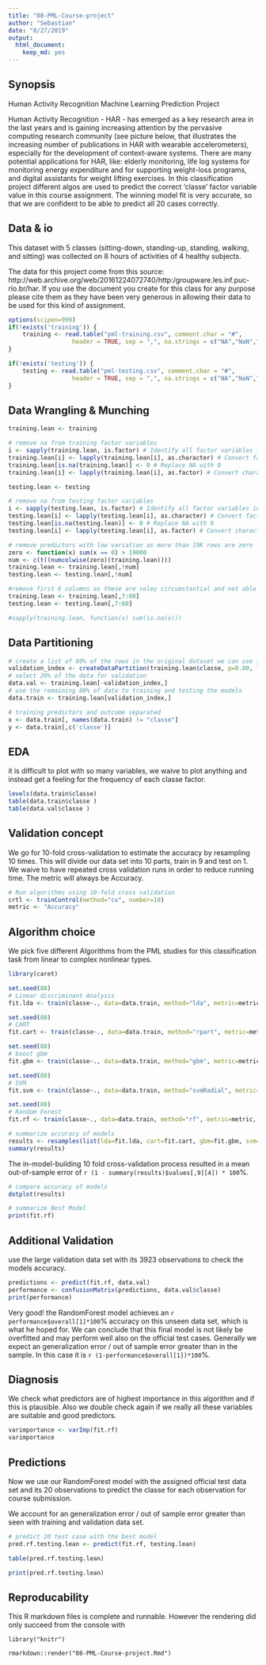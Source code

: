 ```yaml
---
title: "08-PML-Course-project"
author: "Sebastian"
date: "8/27/2019"
output: 
  html_document: 
    keep_md: yes
---
```


## Synopsis

Human Activity Recognition Machine Learning Prediction Project

Human Activity Recognition - HAR - has emerged as a key research area in the last years and is gaining increasing attention by the pervasive computing research community (see picture below, that illustrates the increasing number of publications in HAR with wearable accelerometers), especially for the development of context-aware systems. There are many potential applications for HAR, like: elderly monitoring, life log systems for monitoring energy expenditure and for supporting weight-loss programs, and digital assistants for weight lifting exercises. In this classification project different algos are used to predict the correct 'classe' factor variable value in this course assignment. The winning model fit is very accurate, so that we are confident to be able to predict all 20 cases correctly.

## Data & io

This dataset with 5 classes (sitting-down, standing-up, standing, walking, and sitting) was collected on 8 hours of activities of 4 healthy subjects. 

The data for this project come from this source: http://web.archive.org/web/20161224072740/http:/groupware.les.inf.puc-rio.br/har. If you use the document you create for this class for any purpose please cite them as they have been very generous in allowing their data to be used for this kind of assignment.
```r
options(scipen=999)
if(!exists('training')) {
    training <- read.table("pml-training.csv", comment.char = "#", 
                  header = TRUE, sep = ",", na.strings = c("NA","NaN","","#DIV/0!"))
}

if(!exists('testing')) {
    testing <- read.table("pml-testing.csv", comment.char = "#", 
                  header = TRUE, sep = ",", na.strings = c("NA","NaN","","#DIV/0!"))
}
```

## Data Wrangling & Munching

```r
training.lean <- training

# remove na from training factor variables
i <- sapply(training.lean, is.factor) # Identify all factor variables in your data
training.lean[i] <- lapply(training.lean[i], as.character) # Convert factors to character variables
training.lean[is.na(training.lean)] <- 0 # Replace NA with 0
training.lean[i] <- lapply(training.lean[i], as.factor) # Convert character columns back to factors

testing.lean <- testing

# remove na from testing factor variables
i <- sapply(testing.lean, is.factor) # Identify all factor variables in your data
testing.lean[i] <- lapply(testing.lean[i], as.character) # Convert factors to character variables
testing.lean[is.na(testing.lean)] <- 0 # Replace NA with 0
testing.lean[i] <- lapply(testing.lean[i], as.factor) # Convert character columns back to factors

# remove predictors with low variation as more than 19K rows are zero
zero <- function(x) sum(x == 0) > 19000
num <- c(t((numcolwise(zero)(training.lean))))
training.lean <- training.lean[,!num]
testing.lean <- testing.lean[,!num]

#remove first 6 columns as these are soley circumstantial and not able to predict the classe outcome
training.lean <- training.lean[,7:60]
testing.lean <- testing.lean[,7:60]

#sapply(training.lean, function(x) sum(is.na(x)))
```

## Data Partitioning

```r
# create a list of 80% of the rows in the original dataset we can use for training
validation_index <- createDataPartition(training.lean$classe, p=0.80, list=FALSE)
# select 20% of the data for validation
data.val <- training.lean[-validation_index,]
# use the remaining 80% of data to training and testing the models
data.train <- training.lean[validation_index,]

# training predictors and outcome separated
x <- data.train[, names(data.train) != "classe"]
y <- data.train[,c('classe')]
```

## EDA

it is difficult to plot with so many variables, we waive to plot anything and instead get a feeling for the frequency of each classe factor.

```r
levels(data.train$classe)
table(data.train$classe )
table(data.val$classe )

```

## Validation concept

We go for 10-fold cross-validation to estimate the accuracy by resampling 10 times.
This will divide our data set into 10 parts, train in 9 and test on 1. 
We waive to have repeated cross validation runs in order to reduce running time.
The metric will always be Accuracy.


```r
# Run algorithms using 10-fold cross validation
crtl <- trainControl(method="cv", number=10)
metric <- "Accuracy"
```


## Algorithm choice

We pick five different Algorithms from the PML studies for this classification task from linear to  complex nonlinear types.

```r
library(caret)

set.seed(88)
# Linear discriminant Analysis
fit.lda <- train(classe~., data=data.train, method="lda", metric=metric, trControl=crtl)

set.seed(88)
# CART
fit.cart <- train(classe~., data=data.train, method="rpart", metric=metric, trControl=crtl)

set.seed(88)
# boost gbm
fit.gbm <- train(classe~., data=data.train, method="gbm", metric=metric, trControl=crtl, verbose=FALSE)

set.seed(88)
# SVM
fit.svm <- train(classe~., data=data.train, method="svmRadial", metric=metric, trControl=crtl)

set.seed(88)
# Random Forest
fit.rf <- train(classe~., data=data.train, method="rf", metric=metric, trControl=crtl)

```

```r

# summarize accuracy of models
results <- resamples(list(lda=fit.lda, cart=fit.cart, gbm=fit.gbm, svm=fit.svm, rf=fit.rf))
summary(results)
```

The in-model-building 10 fold cross-validation process resulted in a mean out-of-sample error of `r (1 - summary(results)$values[,9][4]) * 100`%.

```r
# compare accuracy of models
dotplot(results)

# summarize Best Model
print(fit.rf)
```

## Additional Validation

use the large validation data set with its 3923 observations to check the models accuracy.

```r
predictions <- predict(fit.rf, data.val)
performance <- confusionMatrix(predictions, data.val$classe)
print(performance)
```


Very good! the RandomForest model achieves an `r performance$overall[1]*100`% accuracy on this unseen data set, which is what he hoped for. We can conclude that this final model is not likely be overfitted and may perform well also on the official test cases.
Generally we expect an generalization error / out of sample error greater than in the sample. In this case it is `r (1-performance$overall[1])*100`%.

## Diagnosis

We check what predictors are of highest importance in this algorithm and if this is plausible. Also we double check again if we really all these variables are suitable and good predictors.

```r
varimportance <- varImp(fit.rf)
varimportance
```

## Predictions

Now we use our RandomForest model with the assigned official test data set and its 20 observations to predict the classe for each observation for course submission.

We account for an generalization error / out of sample error greater than seen with training and validation data set.

```r
# predict 20 test case with the best model
pred.rf.testing.lean <- predict(fit.rf, testing.lean)

table(pred.rf.testing.lean)

print(pred.rf.testing.lean)

```

## Reproducability

This R markdown files is complete and runnable.
However the rendering did only succeed from the console with

`library("knitr")`

`rmarkdown::render("08-PML-Course-project.Rmd")`
